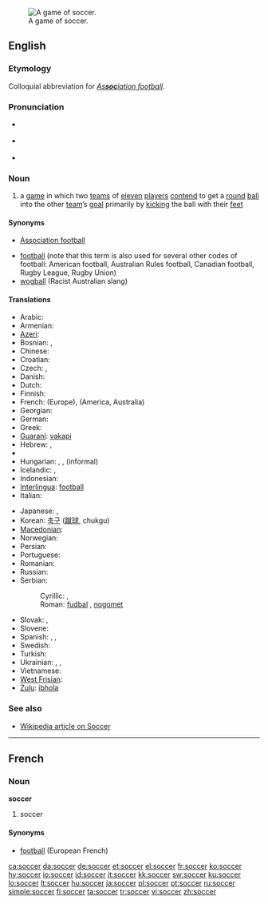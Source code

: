 [[Image:FIFA World Cup 2006 - SWE vs. PAR.jpg|thumb|right|A game of soccer.]]
==English==

===Etymology===
Colloquial abbreviation for ''[[association football|As'''soc'''iation football]]''.

===Pronunciation===
* {{a|UK}} {{IPA|/ˈsɒk.əː/}} {{SAMPA|/"sQk@/}}
* {{a|US}} {{IPA|/ˈsɑk.ɚ/}} {{SAMPA|/"sAk@`/}}
* {{rhymes|ɒkə(r)}}

===Noun===
{{en-noun|-}}

# {{football}} a [[game]] in which two [[team]]s of [[eleven]] [[player]]s [[contend]] to get a [[round]] [[ball]] into the other [[team]]’s [[goal]] primarily by [[kick]]ing the ball with their [[foot|feet]]

====Synonyms====
* {{i|UK}} [[association football|Association football]]
* [[football]] (note that this term is also used for several other codes of football: American football, Australian Rules football, Canadian football, Rugby League, Rugby Union)
* [[wogball]] (Racist Australian slang)

====Translations====
{{trans-top|soccer}}
* Arabic: {{Arab|[[كرة القدم]]}} {{unicode|(kúrat al-qádam)}} {{f}}
* Armenian: {{t+|hy|ֆուտբոլ|tr=futbol|sc=Armn|xs=Armenian}}
* [[Azeri]]: {{t+|az|futbol|xs=Azeri}}
* Bosnian: {{t-|bs|fudbal|m}}, {{t-|bs|nogomet|m}}
* Chinese: {{zh-zh-p|足球|zúqíu}} 
* Croatian: {{t+|hr|nogomet|m}}
* Czech: {{t-|cs|fotbal|m}}, {{t|cs|kopaná|f}}
* Danish: {{t-|da|fodbold|c}}
* Dutch: {{t+|nl|voetbal|n}}
* Finnish: {{t+|fi|jalkapallo}}
* French: {{t+|fr|football|m}} (Europe), {{t+|fr|soccer|m}} (America, Australia)
* Georgian: {{t-|ka|ფეხბურთი|tr=p'exburt'i|xs=Georgian}}
* German: {{t+|de|Fußball|m}}
* Greek: {{t+|el|ποδόσφαιρο|n|tr=podósfero|sc=Grek}}
* [[Guaraní]]: [[vakapi]]
* Hebrew: {{t-|he|כַּדוּרֶגֶל}}, {{t+|he|כדורגל|m|tr=kadurégel|sc=Hebr}}
* {{trreq|Hindi}}
* Hungarian: {{t+|hu|labdarúgás}}, {{t+|hu|futball}}, {{t+|hu|foci}} (informal)
* Icelandic: {{t-|is|knattspyrna|f}}, {{t+|is|fótbolti}} {{g|Icelandic}}
* Indonesian: {{t|id|sepakbola|xs=Indonesian}}
* [[Interlingua]]: [[football]]
* Italian: {{t+|it|calcio|m}}
{{trans-mid}}
* Japanese: {{t+|ja|サッカー|tr=sakkā|sc=Jpan}}, {{t+|ja|蹴球|tr=shūkyū|sc=Jpan}}
* Korean: [[축구]] ([[蹴球]], chukgu)
* [[Macedonian]]: {{t-|mk|фудбал|m|tr=fúdbal|sc=Cyrl|xs=Macedonian}}
* Norwegian: {{t+|no|fotball}} {{g|Norwegian}}
* Persian: {{t-|fa|فوتبال|sc=fa-Arab|xs=Persian}}
* Portuguese: {{t|pt|futebol|m}}
* Romanian: {{t-|ro|fotbal|n}}
* Russian: {{t+|ru|футбол|m|tr=futból|sc=Cyrl}}
* Serbian:
*: Cyrillic: {{t+|sr|фудбал|m|sc=Cyrl}}, {{t-|sr|ногомет|m|sc=Cyrl}}
*: Roman: [[fudbal#Serbian|fudbal]] {{m}}, [[nogomet]] {{m}}
* Slovak: {{t|sk|futbal|m}}, {{t-|sk|fotbal|m}}
* Slovene: {{t+|sl|nogomet|m}}
* Spanish: {{t+|es|fútbol|m}}, {{t+|es|balompié|m}}, {{t+|es|balón-pie|m}}
* Swedish: {{t+|sv|fotboll|c}}
* Turkish: {{t+|tr|futbol}}
* Ukrainian: {{t-|uk|футбол|m|tr=futból|sc=Cyrl|xs=Ukrainian}}, {{t-|uk|сокер|m|tr=sóker|sc=Cyrl|xs=Ukrainian}}, {{t-|uk|копаний м’яч|m|tr=kópanyj m”jač|sc=Cyrl|xs=Ukrainian}}
* Vietnamese: {{t+|vi|bóng đá|c|xs=Vietnamese}}
* [[West Frisian]]: {{t|fy|fuotbal|xs=West Frisian}} {{u}}
* [[Zulu]]: [[ibhola]]
{{trans-bottom}}

===See also===
* [[w:Soccer|Wikipedia article on Soccer]]

----

==French==

===Noun===
'''soccer''' {{m}}

# {{italbrac|American French}} soccer

====Synonyms====
* [[football#French|football]] {{m}} (European French)

[[ca:soccer]]
[[da:soccer]]
[[de:soccer]]
[[et:soccer]]
[[el:soccer]]
[[fr:soccer]]
[[ko:soccer]]
[[hy:soccer]]
[[io:soccer]]
[[id:soccer]]
[[it:soccer]]
[[kk:soccer]]
[[sw:soccer]]
[[ku:soccer]]
[[lo:soccer]]
[[lt:soccer]]
[[hu:soccer]]
[[ja:soccer]]
[[pl:soccer]]
[[pt:soccer]]
[[ru:soccer]]
[[simple:soccer]]
[[fi:soccer]]
[[ta:soccer]]
[[tr:soccer]]
[[vi:soccer]]
[[zh:soccer]]